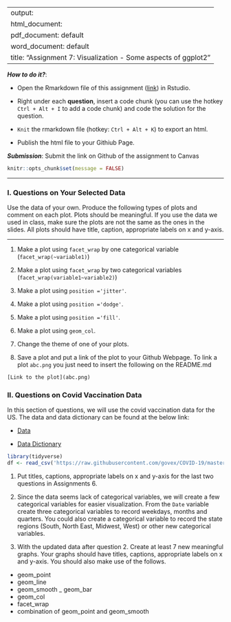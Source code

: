 
---
output: 
  html_document:
  pdf_document: default
  word_document: default
title: "Assignment 7: Visualization - Some aspects of ggplot2"
---

***How to do it?***: 

- Open the Rmarkdown file of this assignment ([link](fa2021_assignment7.Rmd)) in Rstudio. 

- Right under each **question**, insert  a code chunk (you can use the hotkey `Ctrl + Alt + I` to add a code chunk) and code the solution for the question. 

- `Knit` the rmarkdown file (hotkey: `Ctrl + Alt + K`) to export an html.  

-  Publish the html file to your Githiub Page. 

***Submission***: Submit the link on Github of the assignment to Canvas

```r
knitr::opts_chunk$set(message = FALSE)
```

-------

### I. Questions on Your Selected Data

Use the data of your own.  Produce the following types of plots and comment on each plot. Plots should be meaningful. If you use the data we used in class, make sure the plots are not the same as the ones in the slides. All plots should have title, caption, appropriate labels on x and y-axis. 

-------

1. Make a plot using `facet_wrap` by one categorical variable (`facet_wrap(~variable1)`)

2. Make a plot using `facet_wrap` by two categorical variables (`facet_wrap(variable1~variable2)`)

3. Make a plot using `position ='jitter'`. 

4. Make a plot using `position ='dodge'`.

5. Make a plot using `position ='fill'`. 

6. Make a plot using `geom_col`.

7. Change the theme of one of your plots. 

8. Save a plot and put a link of the plot to your Github Webpage.  To link a plot `abc.png` you just need to insert the following on the README.md

```r
[Link to the plot](abc.png)
```


### II. Questions on Covid Vaccination Data

In this section of questions, we will use  the covid vaccination data for the US. The data and data dictionary can be found at the below link:

- [Data](https://raw.githubusercontent.com/govex/COVID-19/master/data_tables/vaccine_data/us_data/time_series/vaccine_data_us_timeline.csv)

- [Data Dictionary](https://github.com/govex/COVID-19/blob/master/data_tables/vaccine_data/us_data/data_dictionary.csv)


```r
library(tidyverse)
df <- read_csv('https://raw.githubusercontent.com/govex/COVID-19/master/data_tables/vaccine_data/us_data/time_series/vaccine_data_us_timeline.csv')
```

1. Put titles, captions, appropriate labels on x and y-axis for the last two questions in Assignments 6.

2. Since the data seems lack of categorical variables, we will create a few categorical variables for easier visualization. From the `Date` variable create three categorical variables to record weekdays, months and quarters. You could also create a categorical variable to record the state regions (South, North East, Midwest, West) or other new categorical variables.

3. With the updated data after question 2.  Create at least 7 new meaningful graphs.  Your graphs should have titles, captions, appropriate labels on x and y-axis. You should also make use of the follows. 

 - geom_point
 - geom_line
 - geom_smooth
 _ geom_bar
 - geom_col
 - facet_wrap
 - combination of geom_point and geom_smooth 

